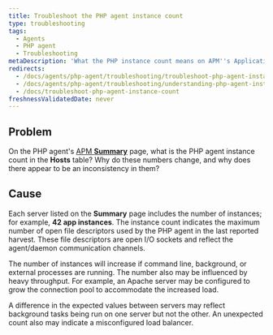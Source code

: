 ```yaml
---
title: Troubleshoot the PHP agent instance count
type: troubleshooting
tags:
  - Agents
  - PHP agent
  - Troubleshooting
metaDescription: 'What the PHP instance count means on APM''s Applications Summary page, and why it may seem different than expected.'
redirects:
  - /docs/agents/php-agent/troubleshooting/troubleshoot-php-agent-instance-count
  - /docs/agents/php-agent/troubleshooting/understanding-php-agent-instance-count
  - /docs/troubleshoot-php-agent-instance-count
freshnessValidatedDate: never
---
```


## Problem

On the PHP agent's [APM <DNT>**Summary**</DNT>](/docs/apm/applications-menu/monitoring/apm-overview-dashboard) page, what is the PHP agent instance count in the <DNT>**Hosts**</DNT> table? Why do these numbers change, and why does there appear to be an inconsistency in them?

## Cause

Each server listed on the <DNT>**Summary**</DNT> page includes the number of instances; for example, <DNT>**42 app instances**</DNT>. The instance count indicates the maximum number of open file descriptors used by the PHP agent in the last reported harvest. These file descriptors are open I/O sockets and reflect the agent/daemon communication channels.

The number of instances will increase if command line, background, or external processes are running. The number also may be influenced by heavy throughput. For example, an Apache server may be configured to grow the connection pool to accommodate the increased load.

A difference in the expected values between servers may reflect background tasks being run on one server but not the other. An unexpected count also may indicate a misconfigured load balancer.
